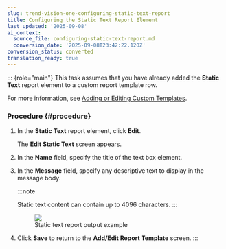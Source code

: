 ```yaml
---
slug: trend-vision-one-configuring-static-text-report
title: Configuring the Static Text Report Element
last_updated: '2025-09-08'
ai_context:
  source_file: configuring-static-text-report.md
  conversion_date: '2025-09-08T23:42:22.120Z'
conversion_status: converted
translation_ready: true
---
```


::: {role="main"}
This task assumes that you have already added the **Static Text** report element to a custom report template row.

For more information, see [Adding or Editing Custom Templates](adding-or-editing-custom-templates.mdx).

### Procedure {#procedure}

1.  In the **Static Text** report element, click **Edit**.

    The **Edit Static Text** screen appears.

2.  In the **Name** field, specify the title of the text box element.

3.  In the **Message** field, specify any descriptive text to display in the message body.

    :::note

    Static text content can contain up to 4096 characters.
    :::

    <figure>
    <img src="./images/static_text_example=GUID-321A3271-6EB4-40C9-B53F-B84557FF9FC7=1=en-us=Low.webp" />
    <figcaption>Static text report output example</figcaption>
    </figure>

4.  Click **Save** to return to the **Add/Edit Report Template** screen.
:::
